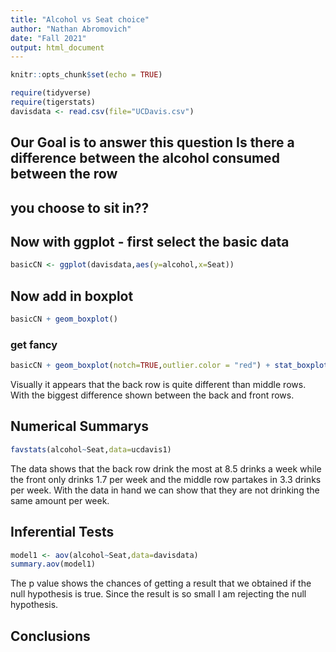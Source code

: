 ```yaml
---
title: "Alcohol vs Seat choice"
author: "Nathan Abromovich"
date: "Fall 2021"
output: html_document
---
```


```r
knitr::opts_chunk$set(echo = TRUE)
```

```r
require(tidyverse)
require(tigerstats)
davisdata <- read.csv(file="UCDavis.csv")
```
## Our Goal is to answer this question Is there a difference between the alcohol consumed between the row
## you choose to sit in??

## Now with ggplot - first select the basic data

```r
basicCN <- ggplot(davisdata,aes(y=alcohol,x=Seat))
```
## Now add in boxplot

```r
basicCN + geom_boxplot()
```
  
  
### get fancy  

```r
basicCN + geom_boxplot(notch=TRUE,outlier.color = "red") + stat_boxplot(geom ='errorbar') + labs(title="Fancy notch boxplot \n with 2 lines")
```

Visually it appears that the back row is quite different than middle rows. With the biggest difference shown between the back and front rows.  

## Numerical Summarys 
```r
favstats(alcohol~Seat,data=ucdavis1)
```

The data shows that the back row drink the most at 8.5 drinks a week while the front only drinks 1.7 per week and the middle row partakes in 3.3 drinks per week. With the data in hand we can show that they are not drinking the same amount per week.  



## Inferential Tests
```r
model1 <- aov(alcohol~Seat,data=davisdata)
summary.aov(model1)
```
The p value shows the chances of getting a result that we obtained if the null hypothesis is true.  Since the result is so small I am rejecting the null hypothesis. 

## Conclusions


